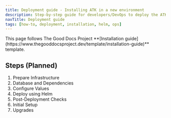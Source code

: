 ```yaml
---
title: Deployment guide - Installing ATK in a new environment
description: Step-by-step guide for developers/DevOps to deploy the ATK
navTitle: Deployment guide
tags: [how-to, deployment, installation, helm, ops]
---
```


<Callout type="info" title="Template guide">
  This page follows The Good Docs Project **[Installation
  guide](https://www.thegooddocsproject.dev/template/installation-guide)**
  template.
</Callout>

## Steps (Planned)

1. Prepare Infrastructure
2. Database and Dependencies
3. Configure Values
4. Deploy using Helm
5. Post-Deployment Checks
6. Initial Setup
7. Upgrades
